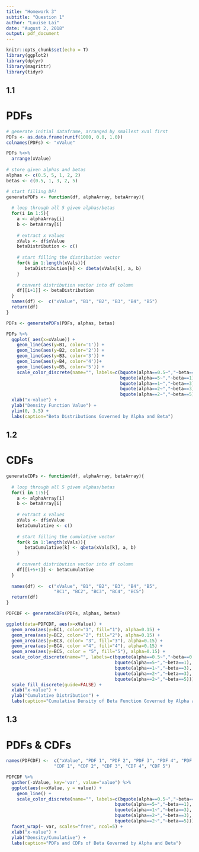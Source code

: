 ```yaml
---
title: "Homework 3"
subtitle: "Question 1"
author: "Louise Lai"
date: "August 2, 2018"
output: pdf_document
---
```


```r
knitr::opts_chunk$set(echo = T)
library(ggplot2)
library(dplyr)
library(magrittr)
library(tidyr)
```

## 1.1
# PDFs
```r
# generate initial dataframe, arranged by smallest xval first
PDFs <- as.data.frame(runif(1000, 0.0, 1.0))
colnames(PDFs) <- "xValue"

PDFs %<>% 
  arrange(xValue)
  
# store given alphas and betas
alphas <- c(0.5, 5, 1, 2, 2)
betas <- c(0.5, 1, 3, 2, 5)

# start filling DF!
generatePDFs <- function(df, alphaArray, betaArray){
  
  # loop through all 5 given alphas/betas
  for(i in 1:5){
    a <- alphaArray[i]
    b <- betaArray[i]
    
    # extract x values
    xVals <- df$xValue
    betaDistribution <- c()
    
    # start filling the distribution vector
    for(k in 1:length(xVals)){
       betaDistribution[k] <- dbeta(xVals[k], a, b)
    }
    
    # convert distribution vector into df column
    df[[i+1]] <- betaDistribution
  }
  names(df) <-  c("xValue", "B1", "B2", "B3", "B4", "B5")
  return(df)
}

PDFs <- generatePDFs(PDFs, alphas, betas)

PDFs %>% 
  ggplot( aes(x=xValue)) +
    geom_line(aes(y=B1, color='1')) + 
    geom_line(aes(y=B2, color='2')) +
    geom_line(aes(y=B3, color='3')) + 
    geom_line(aes(y=B4, color='4'))+ 
    geom_line(aes(y=B5, color='5')) +
    scale_color_discrete(name="", labels=c(bquote(alpha==0.5~","~beta==0.5),
                                           bquote(alpha==5~","~beta==1),
                                           bquote(alpha==1~","~beta==3),
                                           bquote(alpha==2~","~beta==3),
                                           bquote(alpha==2~","~beta==5))) + 
  xlab("x-value") + 
  ylab("Density Function Value") +
  ylim(0, 3.5) +
  labs(caption="Beta Distributions Governed by Alpha and Beta")
```

\newpage
## 1.2
# CDFs
```r

generateCDFs <- function(df, alphaArray, betaArray){
  
  # loop through all 5 given alphas/betas
  for(i in 1:5){
    a <- alphaArray[i]
    b <- betaArray[i]
    
    # extract x values
    xVals <- df$xValue
    betaCumulative <- c()
    
    # start filling the cumulative vector
    for(k in 1:length(xVals)){
       betaCumulative[k] <- qbeta(xVals[k], a, b)
    }
    
    # convert distribution vector into df column
    df[[i+5+1]] <- betaCumulative
  }
  
  names(df) <-  c("xValue", "B1", "B2", "B3", "B4", "B5",
                  "BC1", "BC2", "BC3", "BC4", "BC5")
  return(df)
}

PDFCDF <- generateCDFs(PDFs, alphas, betas)

ggplot(data=PDFCDF, aes(x=xValue)) +
  geom_area(aes(y=BC1, color="1", fill="1"), alpha=0.15) +
  geom_area(aes(y=BC2, color="2", fill="2"), alpha=0.15) +
  geom_area(aes(y=BC3, color= "3", fill="3"), alpha=0.15) +
  geom_area(aes(y=BC4, color ="4", fill="4"), alpha=0.15) +
  geom_area(aes(y=BC5, color = "5", fill="5"), alpha=0.15) +
  scale_color_discrete(name="", labels=c(bquote(alpha==0.5~","~beta==0.5),
                                         bquote(alpha==5~","~beta==1),
                                         bquote(alpha==1~","~beta==3),
                                         bquote(alpha==2~","~beta==3),
                                         bquote(alpha==2~","~beta==5))) + 
  scale_fill_discrete(guide=FALSE) +
  xlab("x-value") + 
  ylab("Cumulative Distribution") +
  labs(caption="Cumulative Density of Beta Function Governed by Alpha and Beta") 

```

\newpage
## 1.3
# PDFs & CDFs
```r

names(PDFCDF) <-  c("xValue", "PDF 1", "PDF 2", "PDF 3", "PDF 4", "PDF 5",
                  "CDF 1", "CDF 2", "CDF 3", "CDF 4", "CDF 5")

PDFCDF %>% 
  gather(-xValue, key='var', value="value") %>% 
  ggplot(aes(x=xValue, y = value)) +
    geom_line() + 
    scale_color_discrete(name="", labels=c(bquote(alpha==0.5~","~beta==0.5),
                                         bquote(alpha==5~","~beta==1),
                                         bquote(alpha==1~","~beta==3),
                                         bquote(alpha==2~","~beta==3),
                                         bquote(alpha==2~","~beta==5))) + 
  facet_wrap(~ var, scales="free", ncol=5) +
  xlab("x-value") +
  ylab("Density/Cumulative") +
  labs(caption="PDFs and CDFs of Beta Governed by Alpha and Beta") 
  


```
